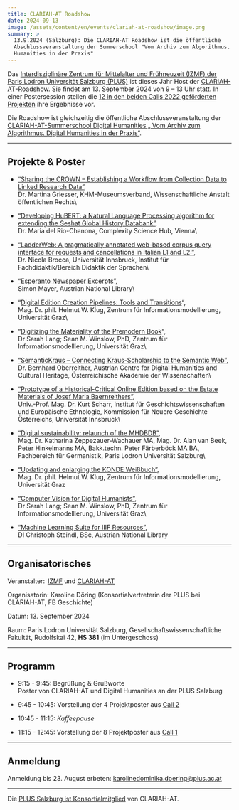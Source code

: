 ```yaml
---
title: CLARIAH-AT Roadshow
date: 2024-09-13
image: /assets/content/en/events/clariah-at-roadshow/image.png
summary: >
  13.9.2024 (Salzburg): Die CLARIAH-AT Roadshow ist die öffentliche
  Abschlussveranstaltung der Summerschool "Vom Archiv zum Algorithmus. Digital
  Humanities in der Praxis"
---
```

Das [Interdisziplinäre Zentrum für Mittelalter und Frühneuzeit (IZMF) der Paris Lodron Universität Salzburg (PLUS)](https://izmf-salzburg.at/) ist dieses Jahr Host der [CLARIAH-AT](https://clariah.at/)-Roadshow. Sie findet am 13. September 2024 von 9 – 13 Uhr statt. In einer Postersession stellen die [12 in den beiden Calls 2022 geförderten Projekten](https://clariah.at/project-funding/) ihre Ergebnisse vor.

Die Roadshow ist gleichzeitig die öffentliche Abschlussveranstaltung der [CLARIAH-AT-Summerschool Digital Humanities „ Vom Archiv zum Algorithmus. Digital Humanities in der Praxis“](https://dhsalzburg.hypotheses.org/1429).

---

## Projekte & Poster

* [“Sharing the CROWN – Establishing a Workflow from Collection Data to Linked Research Data”](https://clariah.at/sharing-the-crown/), \
  Dr. Martina Griesser, KHM-Museumsverband, Wissenschaftliche Anstalt öffentlichen Rechts\\

* [“Developing HuBERT: a Natural Language Processing algorithm for extending the Seshat Global History Databank”](https://clariah.at/developing-hubert/), \
  Dr. Maria del Rio-Chanona, Complexity Science Hub, Vienna\\

* [“LadderWeb: A pragmatically annotated web-based](https://clariah.at/ladderweb/)[ corpus query interface for requests and cancellations in Italian L1 and L2.”](https://digital-humanities.at/en/dha/s-project/ladderweb-pragmatically-annotated-web-based-corpus-query-interface-requests-and-cancellations), \
  Dr. Nicola Brocca, Universität Innsbruck, Institut für Fachdidaktik/Bereich Didaktik der Sprachen\\

* [“Esperanto Newspaper Excerpts”](https://clariah.at/esperanto-newspaper-excerpts/), \
  Simon Mayer, Austrian National Library\\

* “[Digital Edition Creation Pipelines: Tools and Transitions](https://clariah.at/digedtnt/)“, \
  Mag. Dr. phil. Helmut W. Klug, Zentrum für Informationsmodellierung, Universität Graz\\

* “[Digitizing the Materiality of the Premodern Book](https://clariah.at/digitizing-the-premodern-book/)“, \
  Dr Sarah Lang; Sean M. Winslow, PhD, Zentrum für Informationsmodellierung, Universität Graz\\

* [“SemanticKraus – Connecting Kraus-Scholarship to the Semantic Web”](https://clariah.at/semantickraus-connecting-kraus-scholarship-to-the-semantic-web/), \
  Dr. Bernhard Oberreither, Austrian Centre for Digital Humanities and Cultural Heritage, Österreichische Akademie der Wissenschaften\\

* [“Prototype of a Historical-Critical Online Edition based on the Estate Materials of Josef Maria Baernreithers”](https://clariah.at/online-edition-baernreither/), \
  Univ.-Prof. Mag. Dr. Kurt Scharr, Institut für Geschichtswissenschaften und Europäische Ethnologie, Kommission für Neuere Geschichte Österreichs, Universität Innsbruck\\

* [“Digital sustainability: relaunch of the MHDBDB”](https://clariah.at/relaunch-of-the-mhdbdb/), \
  Mag. Dr. Katharina Zeppezauer-Wachauer MA, Mag. Dr. Alan van Beek, Peter Hinkelmanns MA, Bakk.techn. Peter Färberböck MA BA, Fachbereich für Germanistik, Paris Lodron Universität Salzburg\\

* [“Updating and enlarging the KONDE Weißbuch”](https://clariah.at/updating-the-konde-weisbuch/), \
  Mag. Dr. phil. Helmut W. Klug, Zentrum für Informationsmodellierung, Universität Graz

* [“Computer Vision for Digital Humanists”](https://clariah.at/computer-vision-for-digital-humanists/), \
  Dr Sarah Lang; Sean M. Winslow, PhD, Zentrum für Informationsmodellierung, Universität Graz\\

* [“Machine Learning Suite for IIIF Resources”](https://clariah.at/iiif-suite/), \
  DI Christoph Steindl, BSc, Austrian National Library

---

## Organisatorisches

Veranstalter:  [IZMF](https://izmf-salzburg.at/) und [CLARIAH-AT](https://clariah.at/about-clariah-at/) 

Organisatorin: Karoline Döring (Konsortialvertreterin der PLUS bei CLARIAH-AT, FB Geschichte) 

Datum: 13. September 2024 

Raum: Paris Lodron Universität Salzburg, Gesellschaftswissenschaftliche Fakultät, Rudolfskai 42, **HS 381** (im Untergeschoss)

---

## Programm

* 9:15 - 9:45: Begrüßung & Grußworte\
  Poster von CLARIAH-AT und Digital Humanities an der PLUS Salzburg

* 9:45 - 10:45: Vorstellung der 4 Projektposter aus [Call 2](/project-funding/#round-2)

* 10:45 - 11:15: *Kaffeepause*&#x20;

* 11:15 - 12:45: Vorstellung der 8 Projektposter aus [Call 1](/project-funding/#round-1)

---

## Anmeldung

Anmeldung bis 23. August erbeten: [karolinedominika.doering@plus.ac.at](mailto:karolinedominika.doering@plus.ac.at) 

---

Die [PLUS Salzburg ist Konsortialmitglied](/about-clariah-at) von CLARIAH-AT.

<LinkButton label="CLARIAH-AT events" href="/events" />

<LinkButton label="CLARIAH-AT news" href="/news" />

